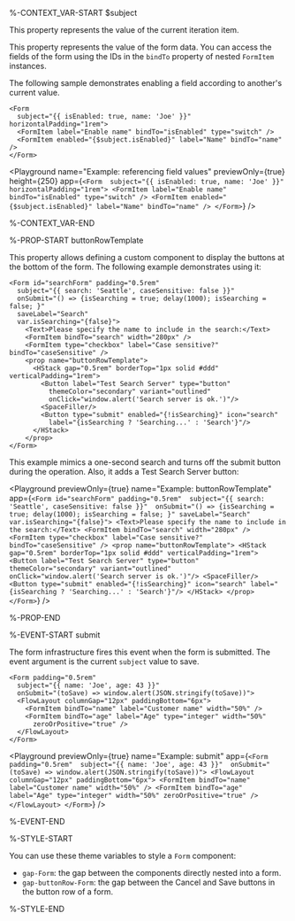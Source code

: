 %-CONTEXT_VAR-START $subject

This property represents the value of the current iteration item.

This property represents the value of the form data. You can access the fields of the form using the IDs in the `bindTo` property of nested `FormItem` instances.

The following sample demonstrates enabling a field according to another's current value.

```ueml copy {4}
<Form 
  subject="{{ isEnabled: true, name: 'Joe' }}" horizontalPadding="1rem">
  <FormItem label="Enable name" bindTo="isEnabled" type="switch" />
  <FormItem enabled="{$subject.isEnabled}" label="Name" bindTo="name" />
</Form>
```

<Playground
  name="Example: referencing field values"
  previewOnly={true}
  height={250}
  app={`
    <Form 
      subject="{{ isEnabled: true, name: 'Joe' }}" horizontalPadding="1rem">
      <FormItem label="Enable name" bindTo="isEnabled" type="switch" />
      <FormItem enabled="{$subject.isEnabled}" label="Name" bindTo="name" />
    </Form>
  `}
/>

%-CONTEXT_VAR-END

%-PROP-START buttonRowTemplate

This property allows defining a custom component to display the buttons at the bottom of the form. The following example demonstrates using it:

```ueml copy {9-18}
<Form id="searchForm" padding="0.5rem"
  subject="{{ search: 'Seattle', caseSensitive: false }}"
  onSubmit="() => {isSearching = true; delay(1000); isSearching = false; }"
  saveLabel="Search"
  var.isSearching="{false}">
    <Text>Please specify the name to include in the search:</Text>
    <FormItem bindTo="search" width="280px" />
    <FormItem type="checkbox" label="Case sensitive?" bindTo="caseSensitive" />
    <prop name="buttonRowTemplate">
      <HStack gap="0.5rem" borderTop="1px solid #ddd" verticalPadding="1rem">
        <Button label="Test Search Server" type="button"
          themeColor="secondary" variant="outlined"
          onClick="window.alert('Search server is ok.')"/>
        <SpaceFiller/>
        <Button type="submit" enabled="{!isSearching}" icon="search"
          label="{isSearching ? 'Searching...' : 'Search'}"/>
      </HStack>
    </prop>
</Form>
```

This example mimics a one-second search and turns off the submit button during the operation. Also, it adds a Test Search Server button:

<Playground
  previewOnly={true}
  name="Example: buttonRowTemplate"
  app={`
    <Form id="searchForm" padding="0.5rem" 
      subject="{{ search: 'Seattle', caseSensitive: false }}" 
      onSubmit="() => {isSearching = true; delay(1000); isSearching = false; }"
      saveLabel="Search" 
      var.isSearching="{false}">
        <Text>Please specify the name to include in the search:</Text>
        <FormItem bindTo="search" width="280px" />
        <FormItem type="checkbox" label="Case sensitive?" bindTo="caseSensitive" />
        <prop name="buttonRowTemplate">
          <HStack gap="0.5rem" borderTop="1px solid #ddd" verticalPadding="1rem">
            <Button label="Test Search Server" type="button" 
              themeColor="secondary" variant="outlined" 
              onClick="window.alert('Search server is ok.')"/>
            <SpaceFiller/>
            <Button type="submit" enabled="{!isSearching}" icon="search"
              label="{isSearching ? 'Searching...' : 'Search'}"/>
          </HStack>
        </prop>
    </Form>
  `}
/>

%-PROP-END

%-EVENT-START submit

The form infrastructure fires this event when the form is submitted. The event argument is the current `subject` value to save.

```ueml copy {3}
<Form padding="0.5rem"
  subject="{{ name: 'Joe', age: 43 }}"
  onSubmit="(toSave) => window.alert(JSON.stringify(toSave))">
  <FlowLayout columnGap="12px" paddingBottom="6px">
    <FormItem bindTo="name" label="Customer name" width="50%" />
    <FormItem bindTo="age" label="Age" type="integer" width="50%"
      zeroOrPositive="true" />
  </FlowLayout>
</Form>
```

<Playground
  previewOnly={true}
  name="Example: submit"
  app={`
    <Form padding="0.5rem" 
      subject="{{ name: 'Joe', age: 43 }}" 
      onSubmit="(toSave) => window.alert(JSON.stringify(toSave))">
      <FlowLayout columnGap="12px" paddingBottom="6px">
        <FormItem bindTo="name" label="Customer name" width="50%" />
        <FormItem bindTo="age" label="Age" type="integer" width="50%"
          zeroOrPositive="true" />
      </FlowLayout>
    </Form>
  `}
/>

%-EVENT-END

%-STYLE-START

You can use these theme variables to style a `Form` component:

- `gap-Form`: the gap between the components directly nested into a form.
- `gap-buttonRow-Form`: the gap between the Cancel and Save buttons in the button row of a form.

%-STYLE-END